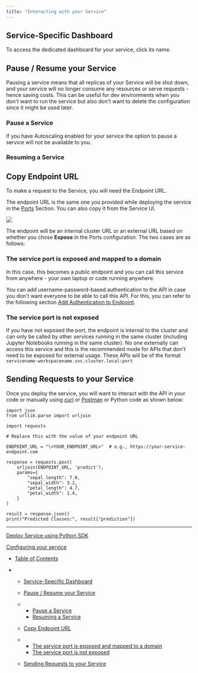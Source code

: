 ```yaml
---
title: "Interacting with your Service"
---
```


## Service-Specific Dashboard

To access the dedicated dashboard for your service, click its name.

## Pause / Resume your Service

Pausing a service means that all replicas of your Service will be shut down, and your service will no longer consume any resources or serve requests - hence saving costs. This can be useful for dev environments when you don't want to run the service but also don't want to delete the configuration since it might be used later.

### Pause a Service

<Info>
  If you have Autoscaling enabled for your service the option to pause a service will not be available to you.
</Info>

### Resuming a Service

## Copy Endpoint URL

To make a request to the Service, you will need the Endpoint URL.

The endpoint URL is the same one you provided while deploying the service in the [Ports](https://docs.truefoundry.com/docs/define-ports-and-domains) Section. You can also copy it from the Service UI.

![](/images/docs/0a5754d-image.png)

The endpoint will be an internal cluster URL or an external URL based on whether you chose **Expose** in the Ports configuration. The two cases are as follows:

### **The service port is exposed and mapped to a domain**

In this case, this becomes a public endpoint and you can call this service from anywhere - your own laptop or code running anywhere.

You can add username-password-based authentication to the API in case you don't want everyone to be able to call this API. For this, you can refer to the following section [Add Authentication to Endpoint](doc:add-authentication-to-endpoint).

### **The service port is not exposed**

If you have not exposed the port, the endpoint is internal to the cluster and can only be called by other services running in the same cluster (including Jupyter Notebooks running in the same cluster). No one externally can access this service and this is the recommended mode for APIs that don't need to be exposed for external usage. These APIs will be of the format `servicename-workspacename.svc.cluster.local:port`

## Sending Requests to your Service

Once you deploy the service, you will want to interact with the API in your code or manually using [curl](https://www.freecodecamp.org/news/how-to-start-using-curl-and-why-a-hands-on-introduction-ea1c913caaaa/Curl) or [Postman](https://learning.postman.com/docs/getting-started/first-steps/sending-the-first-request/#:~:text=Postman%20enables%20you%20to%20create,response%20appears%20right%20inside%20Postman.) or Python code as shown below:

```
import json  
from urllib.parse import urljoin

import requests

# Replace this with the value of your endpoint URL

ENDPOINT_URL = "\<YOUR_ENDPOINT_URL>"  # e.g., https://your-service-endpoint.com

response = requests.post(  
    urljoin(ENDPOINT_URL, 'predict'),  
    params={  
        "sepal_length": 7.0,  
        "sepal_width": 3.2,  
        "petal_length": 4.7,  
        "petal_width": 1.4,  
    }  
)

result = response.json()  
print("Predicted Classes:", result["prediction"])
```

***

[Deploy Service using Python SDK](/docs/deploy-service-using-python-sdk)

[Configuring your service](/docs/configuring-your-service)

* [Table of Contents](#)

* * [Service-Specific Dashboard](#service-specific-dashboard)

  * [Pause / Resume your Service](#pause--resume-your-service)

  * * [Pause a Service](#pause-a-service)
    * [Resuming a Service](#resuming-a-service)

  * [Copy Endpoint URL](#copy-endpoint-url)

  * * [The service port is exposed and mapped to a domain](#the-service-port-is-exposed-and-mapped-to-a-domain)
    * [The service port is not exposed](#the-service-port-is-not-exposed)

  * [Sending Requests to your Service](#sending-requests-to-your-service)
